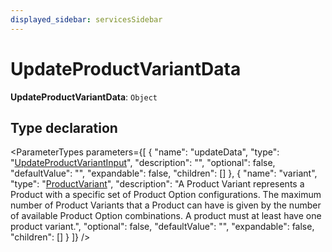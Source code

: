 ```yaml
---
displayed_sidebar: servicesSidebar
---
```



# UpdateProductVariantData

 **UpdateProductVariantData**: `Object`

## Type declaration

<ParameterTypes parameters={[
  {
    "name": "updateData",
    "type": "[UpdateProductVariantInput](UpdateProductVariantInput.mdx)",
    "description": "",
    "optional": false,
    "defaultValue": "",
    "expandable": false,
    "children": []
  },
  {
    "name": "variant",
    "type": "[ProductVariant](../classes/ProductVariant.mdx)",
    "description": "A Product Variant represents a Product with a specific set of Product Option configurations. The maximum number of Product Variants that a Product can have is given by the number of available Product Option combinations. A product must at least have one product variant.",
    "optional": false,
    "defaultValue": "",
    "expandable": false,
    "children": []
  }
]} />
